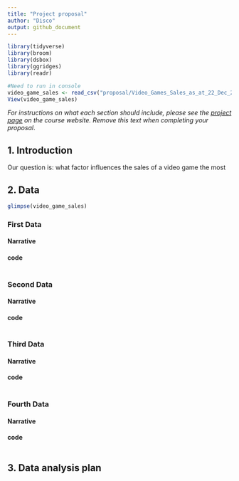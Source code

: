 ```yaml
---
title: "Project proposal"
author: "Disco"
output: github_document
---
```


```r
library(tidyverse)
library(broom)
library(dsbox)
library(ggridges)
library(readr)
```

```r
#Need to run in console
video_game_sales <- read_csv("proposal/Video_Games_Sales_as_at_22_Dec_2016.csv")
View(video_game_sales)
```
*For instructions on what each section should include, please see the [project page](https://idsed.digital/assessments/project/#proposal) on the course website. Remove this text when completing your proposal*.

## 1. Introduction

Our question is:
what factor influences the sales of a video game the most

## 2. Data
```r
glimpse(video_game_sales)
```
### First Data

#### Narrative

#### code

```r


```
### Second Data

#### Narrative

#### code

```r


```
### Third Data

#### Narrative

#### code

```r


```
### Fourth Data

#### Narrative

#### code

```r


```
## 3. Data analysis plan



